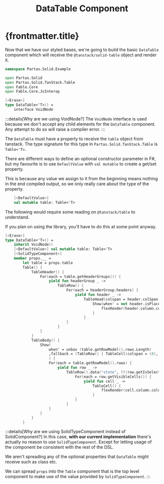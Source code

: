 ﻿---
title: DataTable Component
---

# {frontmatter.title}

Now that we have our styled bases, we're going to build the basic `DataTable`
component which will receive the `@tanstack/solid-table` object and render it.

```fsharp title="DataTable.fs"
namespace Partas.Solid.Example

open Partas.Solid
open Partas.Solid.TanStack.Table
open Fable.Core
open Fable.Core.JsInterop

[<Erase>]
type DataTable<'T>() =
    interface VoidNode
```

:::details[Why are we using VoidNode?]
The `VoidNode` interface is used because we don't accept any child elements for the
`DataTable` component. Any attempt to do so will raise a compiler error.
:::

The `DataTable` must have a property to receive the `table` object from tanstack.
The type signature for this type in `Partas.Solid.TanStack.Table` is `Table<'T>`.

There are different ways to define an optional constructor parameter in F#, but my
favourite is to use `DefaultValue` with `val mutable` to create a get/set property.

This is because any value we assign to it from the beginning means nothing in the end
compiled output, so we only really care about the type of the property.

```fsharp title="DataTable.fs"
    [<DefaultValue>]
    val mutable table: Table<'T>
```

The following would require some reading on `@tanstack/table` to understand.

If you plan on using the library, you'll have to do this at some point anyway.

```fsharp title="DataTable.fs"
[<Erase>]
type DataTable<'T>() =
    inherit VoidNode()
    [<DefaultValue>] val mutable table: Table<'T>
    [<SolidTypeComponent>]
    member props.__ =
        let table = props.table
        Table() {
            TableHeader() {
                For(each = table.getHeaderGroups()) {
                    yield fun headerGroup _ ->
                        TableRow() {
                            For(each = headerGroup.headers) {
                                yield fun header _ ->
                                    TableHead(colspan = header.colSpan) {
                                        Show(when' = not header.isPlaceholder) {
                                            flexRender(header.column.columnDef.header, header.getContext())
                                        }
                                    }
                            }
                        }
                }
            }
            TableBody() {
                Show(
                    when' = unbox (table.getRowModel().rows.Length)
                    ,fallback = (TableRow() { TableCell(colspan = (8), class' = "h-24 text-center") { "No Results." } })
                    ) {
                    For(each = table.getRowModel().rows) {
                        yield fun row _ ->
                            TableRow().data("state", !!(row.getIsSelected() && !!"selected")) {
                                For(each = row.getVisibleCells()) {
                                    yield fun cell _ ->
                                        TableCell() {
                                            flexRender(cell.column.columnDef.cell, cell.getContext())
                                        }
                                }
                            }
                    }
                }
            }
        }
```

:::details[Why are we using SolidTypeComponent instead of SolidComponent?]
In this case, **with our current implementation** there's actually no reason to use `SolidTypeComponent`.
Except for letting usage of the component be consistent with the rest of the DSL.

We aren't spreading any of the optional properties that `DataTable` might receive such as
class etc.

We can spread `props` into the `Table` component that is the top level component to
make use of the value provided by `SolidTypeComponent`.
:::

